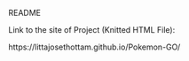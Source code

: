 README

Link to the site of Project (Knitted HTML File):



https://littajosethottam.github.io/Pokemon-GO/
